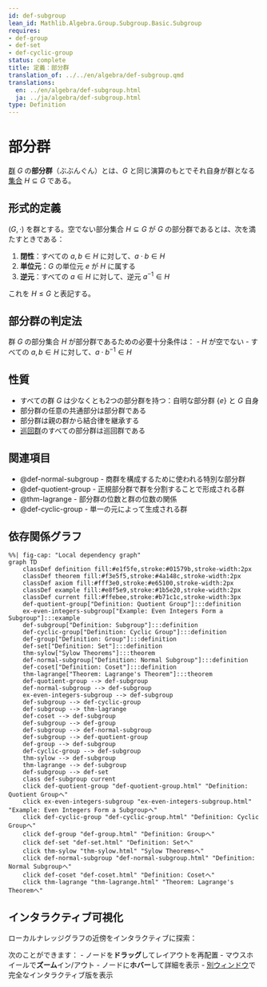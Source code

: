 ```yaml
---
id: def-subgroup
lean_id: Mathlib.Algebra.Group.Subgroup.Basic.Subgroup
requires:
- def-group
- def-set
- def-cyclic-group
status: complete
title: 定義：部分群
translation_of: ../../en/algebra/def-subgroup.qmd
translations:
  en: ../en/algebra/def-subgroup.html
  ja: ../ja/algebra/def-subgroup.html
type: Definition
---
```


# 部分群 {#def-subgroup}

[群](def-group.qmd) $G$ の**部分群**（ぶぶんぐん）とは、$G$ と同じ演算のもとでそれ自身が群となる[集合](../logic-set-theory/def-set.qmd) $H \subseteq G$ である。

## 形式的定義

$(G, \cdot)$ を群とする。空でない部分集合 $H \subseteq G$ が $G$ の部分群であるとは、次を満たすときである：

1. **閉性**：すべての $a, b \in H$ に対して、$a \cdot b \in H$
2. **単位元**：$G$ の単位元 $e$ が $H$ に属する
3. **逆元**：すべての $a \in H$ に対して、逆元 $a^{-1} \in H$

これを $H \leq G$ と表記する。

## 部分群の判定法

群 $G$ の部分集合 $H$ が部分群であるための必要十分条件は：
- $H$ が空でない
- すべての $a, b \in H$ に対して、$a \cdot b^{-1} \in H$

## 性質

- すべての群 $G$ は少なくとも2つの部分群を持つ：自明な部分群 $\{e\}$ と $G$ 自身
- 部分群の任意の共通部分は部分群である
- 部分群は親の群から結合律を継承する
- [巡回群](def-cyclic-group.qmd)のすべての部分群は巡回群である

## 関連項目

- @def-normal-subgroup - 商群を構成するために使われる特別な部分群
- @def-quotient-group - 正規部分群で群を分割することで形成される群
- @thm-lagrange - 部分群の位数と群の位数の関係
- @def-cyclic-group - 単一の元によって生成される群

## 依存関係グラフ

```mermaid
%%| fig-cap: "Local dependency graph"
graph TD
    classDef definition fill:#e1f5fe,stroke:#01579b,stroke-width:2px
    classDef theorem fill:#f3e5f5,stroke:#4a148c,stroke-width:2px
    classDef axiom fill:#fff3e0,stroke:#e65100,stroke-width:2px
    classDef example fill:#e8f5e9,stroke:#1b5e20,stroke-width:2px
    classDef current fill:#ffebee,stroke:#b71c1c,stroke-width:3px
    def-quotient-group["Definition: Quotient Group"]:::definition
    ex-even-integers-subgroup["Example: Even Integers Form a Subgroup"]:::example
    def-subgroup["Definition: Subgroup"]:::definition
    def-cyclic-group["Definition: Cyclic Group"]:::definition
    def-group["Definition: Group"]:::definition
    def-set["Definition: Set"]:::definition
    thm-sylow["Sylow Theorems"]:::theorem
    def-normal-subgroup["Definition: Normal Subgroup"]:::definition
    def-coset["Definition: Coset"]:::definition
    thm-lagrange["Theorem: Lagrange's Theorem"]:::theorem
    def-quotient-group --> def-subgroup
    def-normal-subgroup --> def-subgroup
    ex-even-integers-subgroup --> def-subgroup
    def-subgroup --> def-cyclic-group
    def-subgroup --> thm-lagrange
    def-coset --> def-subgroup
    def-subgroup --> def-group
    def-subgroup --> def-normal-subgroup
    def-subgroup --> def-quotient-group
    def-group --> def-subgroup
    def-cyclic-group --> def-subgroup
    thm-sylow --> def-subgroup
    thm-lagrange --> def-subgroup
    def-subgroup --> def-set
    class def-subgroup current
    click def-quotient-group "def-quotient-group.html" "Definition: Quotient Groupへ"
    click ex-even-integers-subgroup "ex-even-integers-subgroup.html" "Example: Even Integers Form a Subgroupへ"
    click def-cyclic-group "def-cyclic-group.html" "Definition: Cyclic Groupへ"
    click def-group "def-group.html" "Definition: Groupへ"
    click def-set "def-set.html" "Definition: Setへ"
    click thm-sylow "thm-sylow.html" "Sylow Theoremsへ"
    click def-normal-subgroup "def-normal-subgroup.html" "Definition: Normal Subgroupへ"
    click def-coset "def-coset.html" "Definition: Cosetへ"
    click thm-lagrange "thm-lagrange.html" "Theorem: Lagrange's Theoremへ"
```

## インタラクティブ可視化

ローカルナレッジグラフの近傍をインタラクティブに探索：

::: {.graph-viz data-id="def-subgroup" data-width="700" data-height="500"}
:::

次のことができます：
- ノードを**ドラッグ**してレイアウトを再配置
- マウスホイールで**ズーム**イン/アウト
- ノードに**ホバー**して詳細を表示
- [別ウィンドウ](../../output/interactive/def-subgroup.html){target="_blank"}で完全なインタラクティブ版を表示
